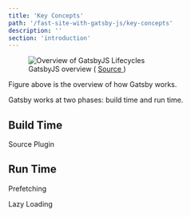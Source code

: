 ```yaml
---
title: 'Key Concepts'
path: '/fast-site-with-gatsby-js/key-concepts'
description: ''
section: 'introduction'
---
```


<figure>
  <img src="gatsbyjs-overview.png" alt="Overview of GatsbyJS Lifecycles" />
  <figcaption>
    GatsbyJS overview (
    <a href="https://docs.google.com/presentation/d/1fQNLvf1C8kj4rY-hVVY5zCsxy0z03gGkiqc-wiHHYhI/edit#slide=id.g3c7946ead0_0_0">
      Source
    </a>
    )
  </figcaption>
</figure>

Figure above is the overview of how Gatsby works.

Gatsby works at two phases: build time and run time.

## Build Time

Source Plugin

## Run Time

Prefetching

Lazy Loading
